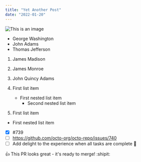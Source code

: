 ```yaml
---
title: "Yet Another Post"
date: "2022-01-20"
---
```


![This is an image](https://myoctocat.com/assets/images/base-octocat.svg)

- George Washington
- John Adams
- Thomas Jefferson

1. James Madison
2. James Monroe
3. John Quincy Adams

1. First list item
   - First nested list item
     - Second nested list item

100. First list item
   - First nested list item

- [x] #739
- [ ] https://github.com/octo-org/octo-repo/issues/740
- [ ] Add delight to the experience when all tasks are complete :tada:

:+1: This PR looks great - it's ready to merge! :shipit: